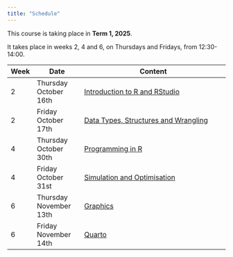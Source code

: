```yaml
---
title: "Schedule"
---
```


This course is taking place in **Term 1, 2025**. 

It takes place in weeks 2, 4 and 6, on Thursdays and Fridays, from 12:30-14:00.

| Week | Date                    | Content                                                                      |
|------|-------------------------|------------------------------------------------------------------------------|
| 2    | Thursday October 16th   | [Introduction to R and RStudio](/content/01-intro/index.qmd)                 |
| 2    | Friday October 17th     | [Data Types, Structures and Wrangling](/content/02-data-wrangling/index.qmd) |
| 4    | Thursday October 30th   | [Programming in R](/content/03-programming/index.qmd)                        |
| 4    | Friday October 31st     | [Simulation and Optimisation](/content/04-sim-optim/index.qmd)               |
| 6    | Thursday November 13th  | [Graphics](/content/05-graphics/index.qmd)                                   |
| 6    | Friday November 14th    | [Quarto](/content/06-quarto/index.qmd)                                       |